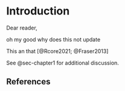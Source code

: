 
# Introduction {.unnumbered}

Dear reader, 

oh my good why does this not update

This an that [@Rcore2021; @Fraser2013]

See @sec-chapter1 for additional discussion.

## References {.unnumbered}